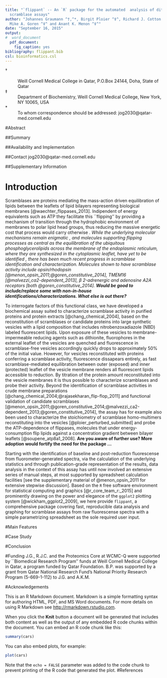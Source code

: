 ```yaml
---
title: "`flippant` -- An `R` package for the automated  analysis of dithionite 
  scramblase assays"
author: "Johannes Graumann ^†,^*, Birgit Ploier ^‡^, Richard J. Cotton ^†^,
  Mike A. Goren ^‡^ and Anant K. Menon ^‡^"
date: "September 16, 2015"
output: 
#  word_document
  pdf_document:
    fig_caption: yes
bibliography: flippant.bib
csl: bioinformatics.csl
---
```


†
:    \
    Weill Cornell Medical College in Qatar, P.O.Box 24144, Doha, State of Qatar

‡
:   Department of Biochemistry, Weill Cornell Medical College, New York, NY 
    10065, USA

\*
:   To whom correspondence should be addressed: jog2030@qatar-med.cornell.edu

#Abstract

##Summary

##Availability and Implementation

##Contact
jog2030@qatar-med.cornell.edu

##Supplementary Information

# Introduction
Scramblases are proteins mediating the mass-action driven equilibration of 
lipids between the leaflets of lipid bilayers representing biological membranes
[@waechter_flippases_2013]. Indipendent of energy equivalents such as ATP they 
facilitate this ``flipping'' by providing a mechanism of transition through the 
hydrophobic environment of membranes to polar lipid head groups, thus 
reducing the massive energetic cost that process would carry otherwise <CITE 
ANANT HALF TIME>. While the underlying molecular mechanisms remain enigmatic 
<CITE SOMETHING>, and molecules supporting flipping processes as central as the 
equilibration of the ubiquitous phosphoglycerolipids across the membrane of the 
endoplasmic reticulum, where they are synthesized in the cytoplasmic leaflet, 
have yet to be identified <CITE SOMETHING>, there has been much recent progress 
in scramblase identification and characterization. Molecules shown to have 
scramblase activity include opsin/rhodopsin 
[@menon_opsin_2011;@goren_constitutive_2014], TMEM16 
[@malvezzi_ca2-dependent_2013], $\beta$ 2-adrenergic and adenosine A2A 
receptors [both @goren_constitutive_2014]. **Would be good to include/replace some 
with non-in-house identifications/characterizations. What else is out there?**

To interrogate factors of this functional class, we have developed a biochemical 
assay suited to characterize scramblase activity in purified proteins and protein 
extracts [@chang_chemical_2004], based on the reconstitution of scramblases or 
candidate proteins into large synthetic vesicles with a lipid
composition that includes nitrobenzoxadiazole (NBD) labeled fluorescent lipids.
Upon exposure of these vesicles to membrane-impermeable reducing agents such as 
dithionite, fluorophores in the external leaflet of the vesicles are quenched and 
fluorescence in scramblase-free vesicles accordingly quickly drops to 
approximately 50% of the initial value. However, for vesicles reconstituted with
proteins conferring a scramblase activity, fluorescence dissapears entirely, as
fast scramblase-mediated equilibration between outer (exposed) and inner
(protected) leaflet of the vesicle membrane renders all fluorescent lipids
accessible to reduction. By titration of the protein amount reconstituted into
the vesicle membranes it is thus possible to characterize scramblases and probe
their activity. Beyond the identification of scramblase activities in crude 
membrane preparations [@chang_chemical_2004;@rajasekharan_flip-flop_2011] and 
functional validation of candidate scramblases [@menon_opsin_2011;@goren_constitutive_2014;@malvezzi_ca2-dependent_2013;@goren_constitutive_2014],
the assay has for example 
also been used to characterize the stoichiometry of scramblase homo-multimers 
reconstituting into the vesicles [@ploier_perturbed_submitted] and probe the 
ATP-dependence of flippases, molecules that under energy-consumption flip lipids
against a concentration gradient between bilayer leaflets [@soupene_atp8a1_2008].
**Are you aware of further use? More adoption would fortify the need for the package ...**

Starting with the identification of baseline and post-reduction fluorescense from 
fluorometer-generated spectra, via the calculation of the underlying statistics
and through publication-grade representation of the results, data analysis in 
the context of this assay has until now involved an extensive series of manual 
steps, at most supported by spreadsheet calculation facilities [see the 
supplementary material of @menon_opsin_2011 for extensive stepwise discussion]. Based on the
`R` free software environment for statistical computing and graphics [@r_core_team_r:_2015]
and prominently drawing on the power and elegance of the `ggplot2` plotting 
system [@wickham_ggplot2_2009], we here provide `flippant`, a comprehensive package
covering fast, reproducible data analysis and graphing for scramblase assays 
from raw fluorescense spectra with a simple parametrizing spreadsheet as the
sole required user input.

#Main Features

#Case Study

#Conclusion

#Funding
J.G., R.J.C. and the Proteomics Core at WCMC-Q were supported by ``Biomedical 
Research Program'' funds at Weill Cornell Medical College in Qatar, a program 
funded by Qatar Foundation. B.P. was supported by a grant from Qatar National 
Research Fund’s National Priority Research Program (5-669-1-112) to J.G. and
A.K.M.

#Acknowledgements

This is an R Markdown document. Markdown is a simple formatting syntax for authoring HTML, PDF, and MS Word documents. For more details on using R Markdown see <http://rmarkdown.rstudio.com>.

When you click the **Knit** button a document will be generated that includes both content as well as the output of any embedded R code chunks within the document. You can embed an R code chunk like this:

```r
summary(cars)
```

You can also embed plots, for example:

```r
plot(cars)
```

Note that the `echo = FALSE` parameter was added to the code chunk to prevent printing of the R code that generated the plot.
#References

